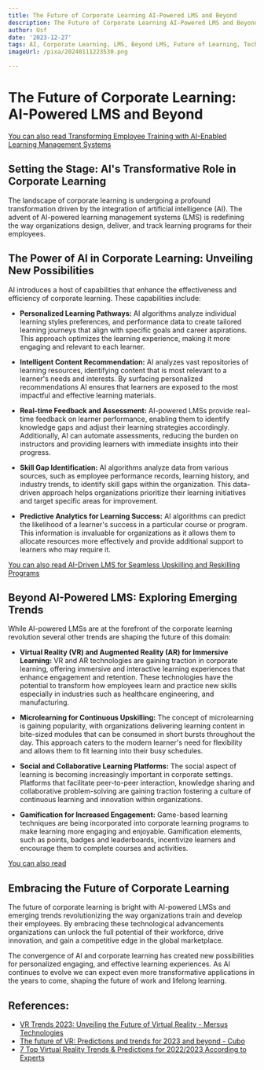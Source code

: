 ```yaml
---
title: The Future of Corporate Learning AI-Powered LMS and Beyond
description: The Future of Corporate Learning AI-Powered LMS and Beyond
author: Usf
date: '2023-12-27'
tags: AI, Corporate Learning, LMS, Beyond LMS, Future of Learning, Technology in Learning
imageUrl: /pixa/20240111223530.png

---
```

# The Future of Corporate  Learning: AI-Powered LMS and Beyond

[You can also read Transforming Employee Training with AI-Enabled Learning Management Systems](Transforming%20Employee%20Training%20with%20AI-Enabled%20Learning%20Management%20Systems)


## Setting the Stage: AI's Transformative Role  in Corporate Learning

The landscape of corporate learning is undergoing a profound transformation driven by the integration of artificial intelligence (AI). The advent of AI-powered learning management systems  (LMS)  is redefining the way organizations design, deliver, and track learning  programs for their employees.

## The Power of AI in Corporate Learning: Unveiling New Possibilities

AI introduces a host of capabilities that enhance the effectiveness and  efficiency  of corporate learning. These capabilities include:

- **Personalized Learning Pathways:** AI algorithms analyze individual learning styles preferences, and  performance data to  create tailored learning journeys that align with specific goals  and career aspirations. This approach optimizes the learning experience, making it more engaging  and relevant to  each learner.


- **Intelligent Content  Recommendation:** AI analyzes vast repositories of learning resources,  identifying content that is most relevant to a learner's needs and interests. By surfacing personalized recommendations AI ensures that learners are exposed to the most impactful and effective learning  materials.


- **Real-time Feedback and Assessment:** AI-powered  LMSs provide real-time feedback on learner performance, enabling them to  identify knowledge gaps and adjust their learning strategies accordingly. Additionally, AI can automate assessments,  reducing the burden on instructors and providing learners with immediate insights into their progress.


- **Skill Gap Identification:** AI algorithms analyze data from various sources, such as employee performance records, learning history, and industry trends, to identify skill gaps within  the organization. This data-driven  approach helps organizations prioritize their learning initiatives and target specific areas for improvement.


- **Predictive Analytics for Learning Success:** AI algorithms can predict the likelihood  of a learner's success in  a  particular course or program. This information is invaluable for organizations as  it allows them to allocate resources more effectively and provide additional  support to learners who may require it.

[You can also read AI-Driven LMS for  Seamless  Upskilling and Reskilling Programs](AI-Driven%20LMS%20for%20Seamless%20Upskilling%20and%20Reskilling%20Programs)


## Beyond AI-Powered LMS:  Exploring Emerging  Trends

While AI-powered LMSs are at the forefront of the corporate learning revolution several other trends are shaping the future of this domain:

-  **Virtual Reality (VR)  and Augmented Reality (AR) for Immersive  Learning:** VR  and AR technologies are gaining traction in corporate learning, offering  immersive and interactive learning experiences  that enhance engagement and retention. These  technologies have the potential to transform how employees learn and  practice new skills especially  in industries such as healthcare  engineering, and manufacturing.


- **Microlearning for Continuous Upskilling:** The concept of microlearning is  gaining popularity,  with organizations delivering learning  content in bite-sized  modules  that can be consumed in short bursts throughout the day. This approach caters to the modern learner's need for flexibility and allows them to fit learning into their busy  schedules.


- **Social and Collaborative Learning Platforms:** The social aspect of learning is becoming increasingly important in  corporate settings. Platforms that facilitate peer-to-peer interaction, knowledge sharing and collaborative problem-solving are  gaining traction fostering a culture  of continuous learning and innovation within organizations.


- **Gamification for Increased Engagement:** Game-based learning techniques are being  incorporated into corporate learning programs to make  learning  more engaging and enjoyable. Gamification elements,  such as  points, badges and leaderboards, incentivize learners and encourage  them to complete courses and activities.

[You can also read ]()


## Embracing the Future  of Corporate Learning

The future of corporate learning is bright with AI-powered LMSs and emerging trends revolutionizing the way organizations train and develop their employees. By embracing these technological advancements organizations can unlock the full potential of their workforce, drive innovation, and gain a competitive edge in the global marketplace.

The convergence of AI and corporate learning has  created  new possibilities for  personalized engaging, and effective learning experiences. As AI continues  to evolve  we  can expect even more transformative applications in the years to come, shaping the future  of work and lifelong learning.

## References:
- [VR Trends 2023: Unveiling the Future of Virtual Reality - Mersus Technologies](https://mersus.io/vr-trends-2023-future-virtual-reality/)
- [The future of VR: Predictions and trends for 2023 and beyond - Cubo](https://cubo.to/blog/the-future-of-vr-predictions-and-trends-for-2023-and-beyond/)
- [7 Top Virtual Reality Trends & Predictions for 2022/2023 According to Experts](https://financesonline.com/virtual-reality-trends/)
